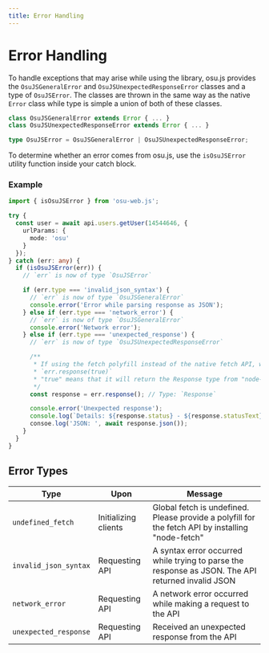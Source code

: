 ```yaml
---
title: Error Handling
---
```


# Error Handling

To handle exceptions that may arise while using the library, osu.js provides the `OsuJSGeneralError` and `OsuJSUnexpectedResponseError` classes and a type of `OsuJSError`. The classes are thrown in the same way as the native `Error` class while type is simple a union of both of these classes.

```ts
class OsuJSGeneralError extends Error { ... }
class OsuJSUnexpectedResponseError extends Error { ... }

type OsuJSError = OsuJSGeneralError | OsuJSUnexpectedResponseError;
```

To determine whether an error comes from osu.js, use the `isOsuJSError` utility function inside your catch block.

### Example

```ts
import { isOsuJSError } from 'osu-web.js';

try {
  const user = await api.users.getUser(14544646, {
    urlParams: {
      mode: 'osu'
    }
  });
} catch (err: any) {
  if (isOsuJSError(err)) {
    // `err` is now of type `OsuJSError`

    if (err.type === 'invalid_json_syntax') {
      // `err` is now of type `OsuJSGeneralError`
      console.error('Error while parsing response as JSON');
    } else if (err.type === 'network_error') {
      // `err` is now of type `OsuJSGeneralError`
      console.error('Network error');
    } else if (err.type === 'unexpected_response') {
      // `err` is now of type `OsuJSUnexpectedResponseError`

      /**
       * If using the fetch polyfill instead of the native fetch API, write:
       * `err.response(true)`
       * "true" means that it will return the Response type from "node-fetch" instead of the native Response
       */
      const response = err.response(); // Type: `Response`

      console.error('Unexpected response');
      console.log(`Details: ${response.status} - ${response.statusText}`);
      consoe.log('JSON: ', await response.json());
    }
  }
}
```

## Error Types

| Type                  | Upon                 | Message                                                                                           |
| --------------------- | -------------------- | ------------------------------------------------------------------------------------------------- |
| `undefined_fetch`     | Initializing clients | Global fetch is undefined. Please provide a polyfill for the fetch API by installing "node-fetch" |
| `invalid_json_syntax` | Requesting API       | A syntax error occurred while trying to parse the response as JSON. The API returned invalid JSON |
| `network_error`       | Requesting API       | A network error occurred while making a request to the API                                        |
| `unexpected_response` | Requesting API       | Received an unexpected response from the API                                                      |

